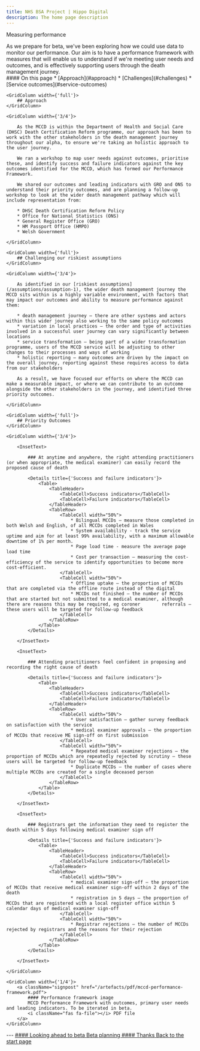 ```yaml
---
title: NHS BSA Project | Hippo Digital
description: The home page description
---
```


<Heading caption='Looking ahead to beta' tag='h1'>Measuring performance</Heading>

<GridRow>
    <GridColumn width={'2/3'}>
        <LeadParagraph>
            As we prepare for beta, we've been exploring how we could use data to monitor our performance. Our aim is to have a performance framework with measures that will enable us to understand if we're meeting user needs and outcomes, and is effectively supporting users through the death management journey.
        </LeadParagraph>
    </GridColumn>
    <GridColumn width={'1/3'}>
        <nav className="in-page-nav">
            #### On this page
            * [Approach](#approach)
            * [Challenges](#challenges)
            * [Service outcomes](#service-outcomes)
        </nav>
    </GridColumn>
</GridRow>

<GridRow>

    <GridColumn width={'full'}>
        ## Approach
    </GridColumn>
    
    <GridColumn width={'3/4'}>

        As the MCCD is within the Department of Health and Social Care (DHSC) Death Certification Reform programme, our approach has been to work with the other stakeholders in the death management journey throughout our alpha, to ensure we're taking an holistic approach to the user journey.

        We ran a workshop to map user needs against outcomes, prioritise these, and identify success and failure indicators against the key outcomes identified for the MCCD, which has formed our Performance Framework.

        We shared our outcomes and leading indicators with GRO and ONS to understand their priority outcomes, and are planning a follow-up workshop to look at the wider death management pathway which will include representation from:

        * DHSC Death Certification Reform Policy
        * Office for National Statistics (ONS)
        * General Register Office (GRO)
        * HM Passport Office (HMPO)
        * Welsh Government
    
    </GridColumn>
</GridRow>
    
<GridRow>
    
    <GridColumn width={'full'}>
        ## Challenging our riskiest assumptions
    </GridColumn>
    
    <GridColumn width={'3/4'}>

        As identified in our [riskiest assumptions](/assumptions/assumption-1), the wider death management journey the MCCD sits within is a highly variable environment, with factors that may impact our outcomes and ability to measure performance against them:

        * death management journey – there are other systems and actors within this wider journey also working to the same policy outcomes
        * variation in local practices – the order and type of activities involved in a successful user journey can vary significantly between locations
        * service transformation – being part of a wider transformation programme, users of the MCCD service will be adjusting to other changes to their processes and ways of working
        * holistic reporting – many outcomes are driven by the impact on the overall journey, reporting against these requires access to data from our stakeholders

        As a result, we have focused our efforts on where the MCCD can make a measurable impact, or where we can contribute to an outcome alongside the other stakeholders in the journey, and identified three priority outcomes.

    </GridColumn>

</GridRow>
    
<GridRow>

    <GridColumn width={'full'}>
        ## Priority Outcomes
    </GridColumn>

    <GridColumn width={'3/4'}>

        <InsetText>
    
            ### At anytime and anywhere, the right attending practitioners (or when appropriate, the medical examiner) can easily record the proposed cause of death

            <Details title={'Success and failure indicators'}>
                <Table>
                    <TableHeader>
                        <TableCell>Success indicators</TableCell>
                        <TableCell>Failure indicators</TableCell>
                    </TableHeader>
                    <TableRow>
                        <TableCell width="50%">
                            * Bilingual MCCDs – measure those completed in both Welsh and English, of all MCCDs completed in Wales
                            * System availability - track the service uptime and aim for at least 99% availability, with a maximum allowable downtime of 1% per month.
                            * Page load time - measure the average page load time
                            * Cost per transaction – measuring the cost-efficiency of the service to identify opportunities to become more cost-efficient.
                        </TableCell>
                        <TableCell width="50%">
                            * Offline uptake – the proportion of MCCDs that are completed via the offline route instead of the digital
                            * MCCDs not finished – the number of MCCDs that are started but not submitted to a medical examiner, although there are reasons this may be required, eg coroner        referrals – these users will be targeted for follow-up feedback
                        </TableCell>
                    </TableRow>
                </Table>
            </Details>
        
        </InsetText>

        <InsetText>
    
            ### Attending practitioners feel confident in proposing and recording the right cause of death

            <Details title={'Success and failure indicators'}>
                <Table>
                    <TableHeader>
                        <TableCell>Success indicators</TableCell>
                        <TableCell>Failure indicators</TableCell>
                    </TableHeader>
                    <TableRow>
                        <TableCell width="50%">
                            * User satisfaction – gather survey feedback on satisfaction with the service
                            * medical examiner approvals – the proportion of MCCDs that receive ME sign-off on first submission
                        </TableCell>
                        <TableCell width="50%">
                            * Repeated medical examiner rejections – the proportion of MCCDs which are repeatedly rejected by scrutiny – these users will be targeted for follow-up feedback
                            * Duplicate MCCDs – the number of cases where multiple MCCDs are created for a single deceased person
                        </TableCell>
                    </TableRow>
                </Table>
            </Details>
        
        </InsetText>

        <InsetText>
    
            ### Registrars get the information they need to register the death within 5 days following medical examiner sign off

            <Details title={'Success and failure indicators'}>
                <Table>
                    <TableHeader>
                        <TableCell>Success indicators</TableCell>
                        <TableCell>Failure indicators</TableCell>
                    </TableHeader>
                    <TableRow>
                        <TableCell width="50%">
                            * medical examiner sign-off – the proportion of MCCDs that receive medical examiner sign-off within 2 days of the death
                            * registration in 5 days – the proportion of MCCDs that are registered with a local register office within 5 calendar days of medical examiner sign-off
                        </TableCell>
                        <TableCell width="50%">
                            * Registrar rejections – the number of MCCDs rejected by registrars and the reasons for their rejection
                        </TableCell>
                    </TableRow>
                </Table>
            </Details>
        
        </InsetText>

    </GridColumn>

    <GridColumn width={'1/4'}>
        <a className="signpost" href="/artefacts/pdf/mccd-performance-framework.pdf">
            #### Performance framework image  
            MCCD Performance Framework with outcomes, primary user needs and leading indicators. To be iterated in beta.  
            <i className="fas fa-file"></i> PDF file
        </a>
    </GridColumn>

</GridRow>

<GridRow>
    <GridColumn width={'full'}>
        ---
    </GridColumn>
</GridRow>
<GridRow>
    <GridColumn width={'1/2'}>
        <a className="previous-page" href="/beta/planning">
            #### Looking ahead to beta
            Beta planning
        </a>
    </GridColumn>
    <GridColumn width={'1/2'}>
        <a className="next-page" href="/">
            #### Thanks
            Back to the start page
        </a>
    </GridColumn>
</GridRow>